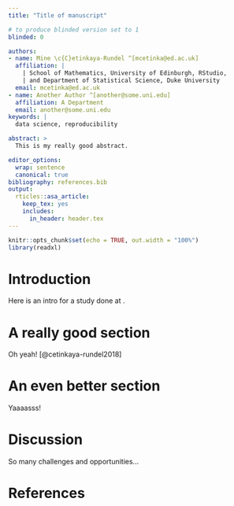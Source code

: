 ```yaml
---
title: "Title of manuscript"

# to produce blinded version set to 1
blinded: 0

authors:
- name: Mine \c{C}etinkaya-Rundel ^[mcetinka@ed.ac.uk]
  affiliation: |
    | School of Mathematics, University of Edinburgh, RStudio,
    | and Department of Statistical Science, Duke University
  email: mcetinka@ed.ac.uk
- name: Another Author ^[another@some.uni.edu]
  affiliation: A Department
  email: another@some.uni.edu
keywords: |
  data science, reproducibility

abstract: >
  This is my really good abstract.

editor_options:
  wrap: sentence
  canonical: true
bibliography: references.bib
output:
  rticles::asa_article:
    keep_tex: yes
    includes:
      in_header: header.tex
---
```


```r
knitr::opts_chunk$set(echo = TRUE, out.width = "100%")
library(readxl)
```

# Introduction

Here is an intro for a study done at \school{}.

# A really good section

Oh yeah!
[@cetinkaya-rundel2018]

# An even better section

Yaaaasss!

# Discussion

So many challenges and opportunities...

\newpage

# References {.unnumbered}
